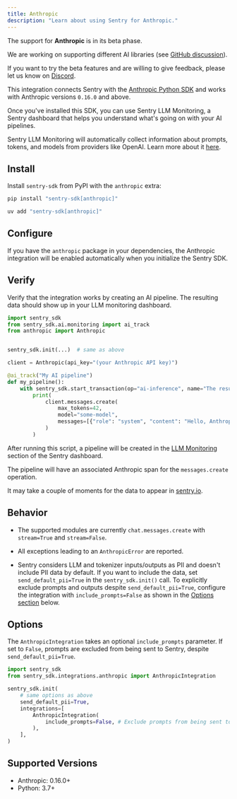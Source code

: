 ```yaml
---
title: Anthropic
description: "Learn about using Sentry for Anthropic."
---
```


<Alert title="Beta">

The support for **Anthropic** is in its beta phase.

We are working on supporting different AI libraries (see [GitHub discussion](https://github.com/getsentry/sentry-python/discussions/3007)).

If you want to try the beta features and are willing to give feedback, please let us know on [Discord](https://discord.com/invite/Ww9hbqr).

</Alert>


This integration connects Sentry with the [Anthropic Python SDK](https://github.com/anthropics/anthropic-sdk-python) and works with Anthropic versions `0.16.0` and above.

Once you've installed this SDK, you can use Sentry LLM Monitoring, a Sentry dashboard that helps you understand what's going on with your AI pipelines.

Sentry LLM Monitoring will automatically collect information about prompts, tokens, and models from providers like OpenAI. Learn more about it [here](/product/insights/llm-monitoring).

## Install

Install `sentry-sdk` from PyPI with the `anthropic` extra:

```bash {tabTitle:pip}
pip install "sentry-sdk[anthropic]"
```
```bash {tabTitle:uv}
uv add "sentry-sdk[anthropic]"
```

## Configure

If you have the `anthropic` package in your dependencies, the Anthropic integration will be enabled automatically when you initialize the Sentry SDK.

<PlatformContent includePath="getting-started-config" />

## Verify

Verify that the integration works by creating an AI pipeline. The resulting data should show up in your LLM monitoring dashboard.

```python
import sentry_sdk
from sentry_sdk.ai.monitoring import ai_track
from anthropic import Anthropic


sentry_sdk.init(...)  # same as above

client = Anthropic(api_key="(your Anthropic API key)")

@ai_track("My AI pipeline")
def my_pipeline():
    with sentry_sdk.start_transaction(op="ai-inference", name="The result of the AI inference"):
        print(
            client.messages.create(
                max_tokens=42,
                model="some-model",
                messages=[{"role": "system", "content": "Hello, Anthropic!"}]
            )
        )
```

After running this script, a pipeline will be created in the [LLM Monitoring](/product/insights/llm-monitoring) section of the Sentry dashboard.

The pipeline will have an associated Anthropic span for the `messages.create` operation.

It may take a couple of moments for the data to appear in [sentry.io](https://sentry.io).

## Behavior

- The supported modules are currently `chat.messages.create` with `stream=True` and `stream=False`.

- All exceptions leading to an `AnthropicError` are reported.

- Sentry considers LLM and tokenizer inputs/outputs as PII and doesn't include PII data by default. If you want to include the data, set `send_default_pii=True` in the `sentry_sdk.init()` call. To explicitly exclude prompts and outputs despite `send_default_pii=True`, configure the integration with `include_prompts=False` as shown in the [Options section](#options) below.

## Options

The `AnthropicIntegration` takes an optional `include_prompts` parameter. If set to `False`, prompts are excluded from being sent to Sentry, despite `send_default_pii=True`.

```python
import sentry_sdk
from sentry_sdk.integrations.anthropic import AnthropicIntegration

sentry_sdk.init(
    # same options as above
    send_default_pii=True,
    integrations=[
        AnthropicIntegration(
            include_prompts=False, # Exclude prompts from being sent to Sentry, despite send_default_pii=True
        ),
    ],
)
```

## Supported Versions

- Anthropic: 0.16.0+
- Python: 3.7+
